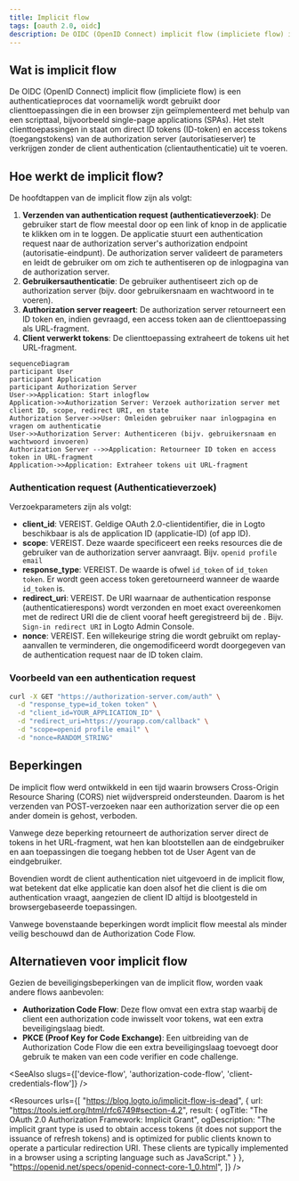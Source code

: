 ```yaml
---
title: Implicit flow
tags: [oauth 2.0, oidc]
description: De OIDC (OpenID Connect) implicit flow (impliciete flow) is een authenticatiemethode voor SPAs, waarmee ze snel tokens direct van de authorization server (autorisatieserver) kunnen ontvangen. Hoewel het het proces vereenvoudigt door de noodzaak van een backend-server te elimineren, gaat het gepaard met lagere beveiliging door blootstelling van tokens in de URL.
---
```


## Wat is implicit flow

De OIDC (OpenID Connect) implicit flow (impliciete flow) is een authenticatieproces dat voornamelijk wordt gebruikt door clienttoepassingen die in een browser zijn geïmplementeerd met behulp van een scripttaal, bijvoorbeeld single-page applications (SPAs). Het stelt clienttoepassingen in staat om direct ID tokens (ID-token) en access tokens (toegangstokens) van de authorization server (autorisatieserver) te verkrijgen zonder de client authentication (clientauthenticatie) uit te voeren.

## Hoe werkt de implicit flow?

De hoofdtappen van de implicit flow zijn als volgt:

1. **Verzenden van authentication request (authenticatieverzoek)**: De gebruiker start de flow meestal door op een link of knop in de applicatie te klikken om in te loggen. De applicatie stuurt een authentication request naar de authorization server's authorization endpoint (autorisatie-eindpunt). De authorization server valideert de parameters en leidt de gebruiker om om zich te authentiseren op de inlogpagina van de authorization server.
2. **Gebruikersauthenticatie**: De gebruiker authentiseert zich op de authorization server (bijv. door gebruikersnaam en wachtwoord in te voeren).
3. **Authorization server reageert**: De authorization server retourneert een ID token en, indien gevraagd, een access token aan de clienttoepassing als URL-fragment.
4. **Client verwerkt tokens**: De clienttoepassing extraheert de tokens uit het URL-fragment.

```mermaid
sequenceDiagram
participant User
participant Application
participant Authorization Server
User->>Application: Start inlogflow
Application->>Authorization Server: Verzoek authorization server met client ID, scope, redirect URI, en state
Authorization Server->>User: Omleiden gebruiker naar inlogpagina en vragen om authenticatie
User->>Authorization Server: Authenticeren (bijv. gebruikersnaam en wachtwoord invoeren)
Authorization Server -->>Application: Retourneer ID token en access token in URL-fragment
Application->>Application: Extraheer tokens uit URL-fragment
```

### Authentication request (Authenticatieverzoek)

Verzoekparameters zijn als volgt:
- **client_id**: VEREIST. Geldige OAuth 2.0-clientidentifier, die in Logto beschikbaar is als de application ID (applicatie-ID) (of app ID).
- **scope**: VEREIST. Deze waarde specificeert een reeks resources die de gebruiker van de authorization server aanvraagt. Bijv. `openid profile email`
- **response_type**: VEREIST. De waarde is ofwel `id_token` of `id_token token`. Er wordt geen access token geretourneerd wanneer de waarde `id_token` is.
- **redirect_uri**: VEREIST. De URI waarnaar de authentication response (authenticatierespons) wordt verzonden en moet exact overeenkomen met de redirect URI die de client vooraf heeft geregistreerd bij de <Ref slug="openid-connect" headingId="openid-provider-op" />. Bijv. `Sign-in redirect URI` in Logto Admin Console.
- **nonce**: VEREIST. Een willekeurige string die wordt gebruikt om replay-aanvallen te verminderen, die ongemodificeerd wordt doorgegeven van de authentication request naar de ID token claim.

### Voorbeeld van een authentication request

```bash
curl -X GET "https://authorization-server.com/auth" \
  -d "response_type=id_token token" \
  -d "client_id=YOUR_APPLICATION_ID" \
  -d "redirect_uri=https://yourapp.com/callback" \
  -d "scope=openid profile email" \
  -d "nonce=RANDOM_STRING"
```

## Beperkingen

De implicit flow werd ontwikkeld in een tijd waarin browsers Cross-Origin Resource Sharing (CORS) niet wijdverspreid ondersteunden. Daarom is het verzenden van POST-verzoeken naar een authorization server die op een ander domein is gehost, verboden.

Vanwege deze beperking retourneert de authorization server direct de tokens in het URL-fragment, wat hen kan blootstellen aan de eindgebruiker en aan toepassingen die toegang hebben tot de User Agent van de eindgebruiker.

Bovendien wordt de client authentication niet uitgevoerd in de implicit flow, wat betekent dat elke applicatie kan doen alsof het die client is die om authentication vraagt, aangezien de client ID altijd is blootgesteld in browsergebaseerde toepassingen.

Vanwege bovenstaande beperkingen wordt implicit flow meestal als minder veilig beschouwd dan de Authorization Code Flow.

## Alternatieven voor implicit flow

Gezien de beveiligingsbeperkingen van de implicit flow, worden vaak andere flows aanbevolen:
- **Authorization Code Flow**: Deze flow omvat een extra stap waarbij de client een authorization code inwisselt voor tokens, wat een extra beveiligingslaag biedt.
- **PKCE (Proof Key for Code Exchange)**: Een uitbreiding van de Authorization Code Flow die een extra beveiligingslaag toevoegt door gebruik te maken van een code verifier en code challenge.

<SeeAlso slugs={['device-flow', 'authorization-code-flow', 'client-credentials-flow']} />

<Resources
  urls={[
    "https://blog.logto.io/implicit-flow-is-dead",
    {
      url: "https://tools.ietf.org/html/rfc6749#section-4.2",
      result: {
        ogTitle: "The OAuth 2.0 Authorization Framework: Implicit Grant",
        ogDescription: "The implicit grant type is used to obtain access tokens (it does not support the issuance of refresh tokens) and is optimized for public clients known to operate a particular redirection URI. These clients are typically implemented in a browser using a scripting language such as JavaScript."
      }
    },
    "https://openid.net/specs/openid-connect-core-1_0.html",
  ]}
/>
